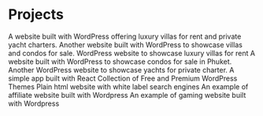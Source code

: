# Projects


<ProjectCard title="Phuket Deluxe" link="https://phuketdeluxe.com/" bg="linear-gradient(to right, #3300cc 0%, #33ff66 100%)">
A website built with WordPress offering luxury villas for rent and private yacht charters.
</ProjectCard>

<ProjectCard title="Phuket Real Estate" link="https://phuket-realestate.com/" bg="linear-gradient(to right, #D4145A 0%, #FBB03B 100%)">
Another website built with WordPress to showcase villas and condos for sale.
</ProjectCard>

<ProjectCard title="Luxury Phuket Villas" link="https://luxuryphuketvillas.com/" bg="linear-gradient(to right, #66ff66 0%, #006600 100%)">
WordPress website to showcase luxury villas for rent
</ProjectCard>

<ProjectCard title="Phuket.condos" link="https://phuket.condos" bg="linear-gradient(to right, #003399 0%, #ff33ff 100%)">
A website built with WordPress to showcase condos for sale in Phuket.
</ProjectCard>

<ProjectCard title="Yacht Phuket" link="https://yacht-phuket.com/" bg="linear-gradient(to right, #9900cc 0%, #ff6633 100%)">
Another WordPress website to showcase yachts for private charter.
</ProjectCard>

<ProjectCard title="Pokemon Search App" link="https://jc-55.github.io/app1/" bg="linear-gradient(to right, #D4145A 0%, #FBB03B 100%)">
A simple app built with React
</ProjectCard>

<ProjectCard title="Premium WP Themes" link="https://web.archive.org/web/20130317011257/http://premiumwpthemes.org/" bg="linear-gradient(to right, #ff6633 0%, #cc3300 100%)">
Collection of Free and Premium WordPress Themes
</ProjectCard>

<ProjectCard title="Voyages pas cher" link="https://web.archive.org/web/20110712183524/http://voyagespascher.com/" bg="linear-gradient(to right, #66cc66 0%, #6699cc 100%)">
Plain html website with white label search engines
</ProjectCard>

<ProjectCard title="Guide Credit" link="https://web.archive.org/web/20110714183238/http://guidecredit.info/" bg="linear-gradient(to right, #6699cc 0%, #cc99cc 100%)">
An example of affiliate website built with Wordpress
</ProjectCard>

<ProjectCard title="Jeux Arcade" link="https://web.archive.org/web/20110712192837/http://jeux-arcade.net/" bg="linear-gradient(to right, #339933 0%, #33cccc 100%)">
An example of gaming website built with Wordpress
</ProjectCard>

